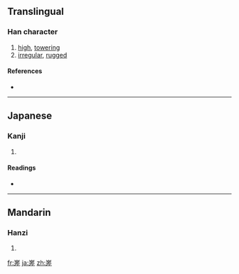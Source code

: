 {{also|嵯}}
==Translingual==

===Han character===
{{Han char|rn=46|rad=山|as=10|sn=13|four=|canj=山廿手一 (UTQM), X山廿手一 (XUTQM)}}

# [[high]], [[towering]]
# [[irregular]], [[rugged]]

====References====
* {{Han ref|kx=0317.500|dkj=08364|hdz=10792.040|uh=5D73|ud=23923}}

----

==Japanese==

===Kanji===
{{ja-kanji|grade=|rs=山10}}

# {{defn|Japanese}}

====Readings====
* {{ja-readings|on=[[さ]] (sa)|kun=[[けわしい]] (kewashii), [[たかい]] (takai)}}

----

==Mandarin==

===Hanzi===
{{cmn-hanzi|pin=[[cuó]] ([[cuo2]])|wg=ts'o<sup>2</sup>}}

# {{defn|Mandarin}}

[[fr:嵳]]
[[ja:嵳]]
[[zh:嵳]]